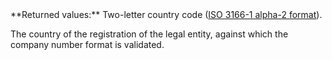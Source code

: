 <ParamField body="CountryCode" type="string">     
**Returned values:** Two-letter country code (<a href="/api-reference/overview/data-formats" target="_blank">ISO 3166-1 alpha-2 format</a>).

The country of the registration of the legal entity, against which the company number format is validated. 
</ParamField>